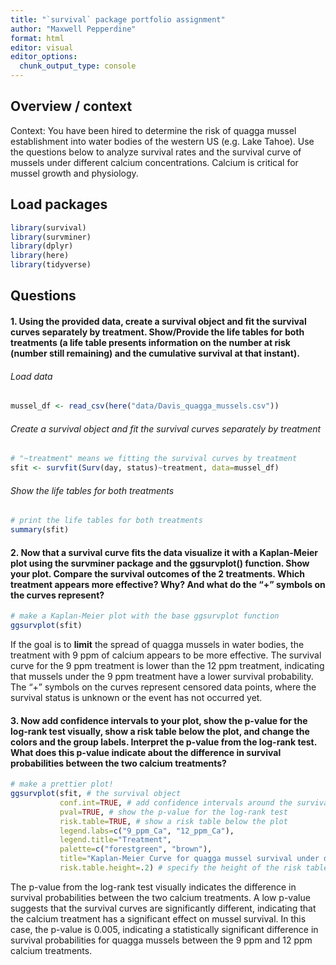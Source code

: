 ```yaml
---
title: "`survival` package portfolio assignment"
author: "Maxwell Pepperdine"
format: html
editor: visual
editor_options: 
  chunk_output_type: console
---
```


## Overview / context

Context: You have been hired to determine the risk of quagga mussel establishment into water bodies of the western US (e.g. Lake Tahoe). Use the questions below to analyze survival rates and the survival curve of mussels under different calcium concentrations. Calcium is critical for mussel growth and physiology.

## Load packages

```r
library(survival)
library(survminer)
library(dplyr)
library(here)
library(tidyverse)
```

## Questions

#### 1. Using the provided data, create a survival object and fit the survival curves separately by treatment. Show/Provide the life tables for both treatments (a life table presents information on the number at risk (number still remaining) and the cumulative survival at that instant).

###### Load data

```r
mussel_df <- read_csv(here("data/Davis_quagga_mussels.csv"))
```

###### Create a survival object and fit the survival curves separately by treatment

```r
# "~treatment" means we fitting the survival curves by treatment
sfit <- survfit(Surv(day, status)~treatment, data=mussel_df)
```

###### Show the life tables for both treatments

```r
# print the life tables for both treatments
summary(sfit)
```

#### 2. Now that a survival curve fits the data visualize it with a Kaplan-Meier plot using the survminer package and the ggsurvplot() function. Show your plot. Compare the survival outcomes of the 2 treatments. Which treatment appears more effective? Why? And what do the “+” symbols on the curves represent?

```r
# make a Kaplan-Meier plot with the base ggsurvplot function
ggsurvplot(sfit)
```

If the goal is to **limit** the spread of quagga mussels in water bodies, the treatment with 9 ppm of calcium appears to be more effective. The survival curve for the 9 ppm treatment is lower than the 12 ppm treatment, indicating that mussels under the 9 ppm treatment have a lower survival probability. The "+" symbols on the curves represent censored data points, where the survival status is unknown or the event has not occurred yet.

#### 3. Now add confidence intervals to your plot, show the p-value for the log-rank test visually, show a risk table below the plot, and change the colors and the group labels. Interpret the p-value from the log-rank test. What does this p-value indicate about the difference in survival probabilities between the two calcium treatments?

```r
# make a prettier plot!
ggsurvplot(sfit, # the survival object
           conf.int=TRUE, # add confidence intervals around the survival curves
           pval=TRUE, # show the p-value for the log-rank test
           risk.table=TRUE, # show a risk table below the plot
           legend.labs=c("9_ppm_Ca", "12_ppm_Ca"), 
           legend.title="Treatment",  
           palette=c("forestgreen", "brown"), 
           title="Kaplan-Meier Curve for quagga mussel survival under different calcium concentrations", 
           risk.table.height=.2) # specify the height of the risk table
```

The p-value from the log-rank test visually indicates the difference in survival probabilities between the two calcium treatments. A low p-value suggests that the survival curves are significantly different, indicating that the calcium treatment has a significant effect on mussel survival. In this case, the p-value is 0.005, indicating a statistically significant difference in survival probabilities for quagga mussels between the 9 ppm and 12 ppm calcium treatments.
